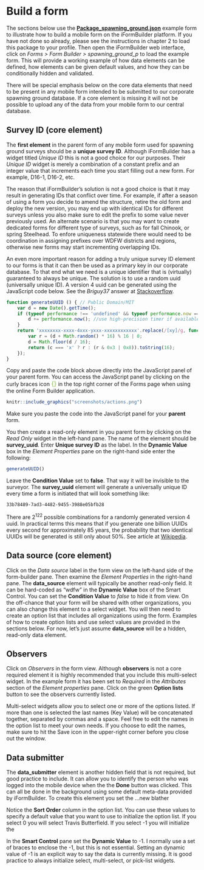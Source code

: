 # Build a form

The sections below use the [**Package_spawning_ground.json**](https://github.com/arestrom/iFormBook) example form to illustrate how to build a mobile form on the iFormBuilder platform. If you have not done so already, please see the instructions in chapter 2 to load this package to your profile. Then open the iFormBuilder web interface, click on *Forms > Form Builder > spawning_ground_p* to load the example form. This will provide a working example of how data elements can be defined, how elements can be given default values, and how they can be conditionally hidden and validated. 

There will be special emphasis below on the core data elements that need to be present in any mobile form intended to be submitted to our corporate spawning ground database. If a core element is missing it will not be possible to upload any of the data from your mobile form to our central database.  

## Survey ID (core element)

The **first element** in the parent form of any mobile form used for spawning ground surveys should be a **unique survey ID**. Although iFormBuilder has a widget titled *Unique ID* this is not a good choice for our purposes. Their *Unique ID* widget is merely a combination of a constant prefix and an integer value that increments each time you start filling out a new form. For example, D16-1, D16-2, etc. 

The reason that iFormBuilder's solution is not a good choice is that it may result in generating IDs that conflict over time. For example, if after a season of using a form you decide to amend the structure, retire the old form and deploy the new version, you may end up with identical IDs for different surveys unless you also make sure to edit the prefix to some value never previously used. An alternate scenario is that you may want to create dedicated forms for different type of surveys, such as for fall Chinook, or spring Steelhead. To enfore uniqueness statewide there would need to be coordination in assigning prefixes over WDFW districts and regions, otherwise new forms may start incrementing overlapping IDs.  

An even more important reason for adding a truly unique survey ID element to our forms is that it can then be used as a primary key in our corporate database. To that end what we need is a unique identifier that is (virtually) guaranteed to always be unique. The solution is to use a random uuid (universally unique ID). A version 4 uuid can be generated using the JavaScript code below. See the *Briguy37* answer at [Stackoverflow](https://stackoverflow.com/questions/105034/create-guid-uuid-in-javascript).  

```javascript
function generateUUID () { // Public Domain/MIT
    var d = new Date().getTime();
    if (typeof performance !== 'undefined' && typeof performance.now === 'function'){
        d += performance.now(); //use high-precision timer if available
    }
    return 'xxxxxxxx-xxxx-4xxx-yxxx-xxxxxxxxxxxx'.replace(/[xy]/g, function (c) {
        var r = (d + Math.random() * 16) % 16 | 0;
        d = Math.floor(d / 16);
        return (c === 'x' ? r : (r & 0x3 | 0x8)).toString(16);
    });
}
```

Copy and paste the code block above directly into the JavaScript panel of your parent form. You can access the JavaScript panel by clicking on the curly braces icon <span style="color:#89BD48; font-size: 1.2em;">{}</span> in the top right corner of the Forms page when using the online Form Builder application.


```r
knitr::include_graphics("screenshots/actions.png")
```

Make sure you paste the code into the JavaScript panel for your **parent** form. 

You then create a read-only element in you parent form by clicking on the *Read Only* widget in the left-hand pane. The name of the element should be **survey_uuid**. Enter **Unique survey ID** as the label. In the **Dynamic Value** box in the *Element Properties* pane on the right-hand side enter the following: 

```javascript
generateUUID() 
```

Leave the **Condition Value** set to **false**. That way it will be invisible to the surveyor. The **survey_uuid** element will generate a universally unique ID every time a form is initiated that will look something like: 

```
33b78489-7ad3-4482-9455-3988e05bfb28
```

There are 2^122^ possible combinations for a randomly generated version 4 uuid. In practical terms this means that if you generate one billion UUIDs every second for approximately 85 years, the probability that two identical UUIDs will be generated is still only about 50%. See article at [Wikipedia](https://en.wikipedia.org/wiki/Universally_unique_identifier). 

## Data source (core element)

Click on the *Data source* label in the form view on the left-hand side of the form-builder pane. Then examine the *Element Properties* in the right-hand pane. The **data_source** element will typically be another read-only field. It can be hard-coded as "wdfw" in the **Dynamic Value** box of the Smart Control. You can set the **Condition Value** to *false* to hide it from view. On the off-chance that your form will be shared with other organizations, you can also change this element to a select widget. You will then need to create an option list that includes all organizations using the form. Examples of how to create option lists and use select values are provided in the sections below. For now, let's just assume **data_source** will be a hidden, read-only data element. 

## Observers

Click on *Observers* in the form view. Although **observers** is not a core required element it is highly recommended that you include this multi-select widget. In the example form it has been set to *Required* in the *Attributes* section of the *Element properties* pane. Click on the green **Option lists** button to see the observers currently listed. 

Multi-select widgets allow you to select one or more of the options listed. If more than one is selected the last names (Key Value) will be concatenated together, separated by commas and a space. Feel free to edit the names in the option list to meet your own needs. If you choose to edit the names, make sure to hit the Save icon in the upper-right corner before you close out the window. 

## Data submitter

The **data_submitter** element is another hidden field that is not required, but good practice to include. It can allow you to identify the person who was logged into the mobile device when the the **Done** button was clicked. This can all be done in the background using some default meta-data provided by iFormBuilder. To create this element you set the ...new blather













Notice the **Sort Order** column in the option list. You can use these values to specify a default value that you want to use to initialize the option list. If you select 0 you will select Travis Butterfield. If you select -1 you will initialize the 

In the **Smart Control** pane set the **Dynamic Value** to -1. I normally use a set of braces to enclose the -1, but this is not essential. Setting an dynamic value of -1 is an explicit way to say the data is currently missing. It is good practice to always initialize select, multi-select, or pick-list widgets. 
